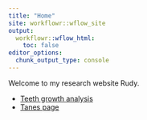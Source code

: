 ```yaml
---
title: "Home"
site: workflowr::wflow_site
output:
  workflowr::wflow_html:
    toc: false
editor_options:
  chunk_output_type: console
---
```


Welcome to my research website Rudy.

* [Teeth growth analysis](teeth.html)
* [Tanes page ](https://tcmartinez.github.io/myproject/)
